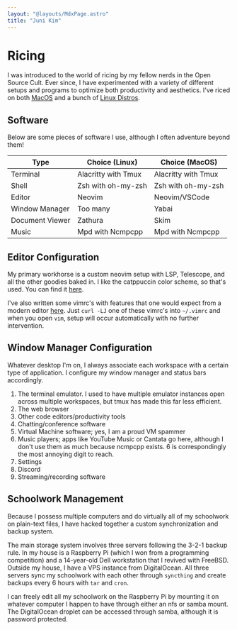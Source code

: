 ```yaml
---
layout: "@layouts/MdxPage.astro"
title: "Juni Kim"
---
```


# Ricing

I was introduced to the world of ricing by my fellow nerds in the Open Source
Cult. Ever since, I have experimented with a variety of different setups and
programs to optimize both productivity and aesthetics. I've riced on both
[MacOS](ricing/macos) and a bunch of [Linux Distros](ricing/linux).

## Software

Below are some pieces of software I use, although I often adventure beyond them!

| Type            | Choice (Linux)      | Choice (MacOS)      |
| --------------- | ------------------- | ------------------- |
| Terminal        | Alacritty with Tmux | Alacritty with Tmux |
| Shell           | Zsh with oh-my-zsh  | Zsh with oh-my-zsh  |
| Editor          | Neovim              | Neovim/VSCode       |
| Window Manager  | Too many            | Yabai               |
| Document Viewer | Zathura             | Skim                |
| Music           | Mpd with Ncmpcpp    | Mpd with Ncmpcpp    |

## Editor Configuration

My primary workhorse is a custom neovim setup with LSP, Telescope, and all the
other goodies baked in. I like the catppuccin color scheme, so that's used. You
can find it [here](https://git.junickim.me/junikimm717/nvim2023).

I've also written some vimrc's with features that one would expect from a modern
editor [here](https://git.junickim.me/junikimm717/vim2023). Just `curl -LJ` one
of these vimrc's into `~/.vimrc` and when you open `vim`, setup will occur
automatically with no further intervention.

## Window Manager Configuration

Whatever desktop I'm on, I always associate each workspace with a certain
type of application. I configure my window manager and status bars accordingly.

1. The terminal emulator. I used to have multiple emulator instances open across
   multiple workspaces, but tmux has made this far less efficient.
2. The web browser
3. Other code editors/productivity tools
4. Chatting/conference software
5. Virtual Machine software; yes, I am a proud VM spammer
6. Music players; apps like YouTube Music or Cantata go here, although I don't
   use them as much because ncmpcpp exists. 6 is correspondingly the most
   annoying digit to reach.
7. Settings
8. Discord
9. Streaming/recording software

## Schoolwork Management

Because I possess multiple computers and do virtually all of my schoolwork on
plain-text files, I have hacked together a custom synchronization and backup
system.

The main storage system involves three servers following the 3-2-1 backup rule.
In my house is a Raspberry Pi (which I won from a programming competition) and a
14-year-old Dell workstation that I revived with FreeBSD. Outside my house, I
have a VPS instance from DigitalOcean. All three servers sync my schoolwork with
each other through `syncthing` and create backups every 6 hours with `tar` and
`cron`.

I can freely edit all my schoolwork on the Raspberry Pi by mounting it on
whatever computer I happen to have through either an nfs or samba mount. The
DigitalOcean droplet can be accessed through samba, although it is password
protected.
